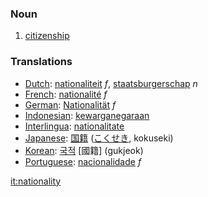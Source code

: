 === Noun ===
# [[citizenship]]

=== Translations ===
*[[Dutch]]: [[nationaliteit]] ''f'', [[staatsburgerschap]] ''n''
*[[French]]: [[nationalité]] ''f''
*[[German]]: [[Nationalität]] ''f''
*[[Indonesian]]: [[kewarganegaraan]]
*[[Interlingua]]: [[nationalitate]]
*[[Japanese]]: [[国籍]] ([[こくせき]], kokuseki)
*[[Korean]]: [[국적]] [國籍] (gukjeok)
*[[Portuguese]]: [[nacionalidade]] ''f''

[[it:nationality]]